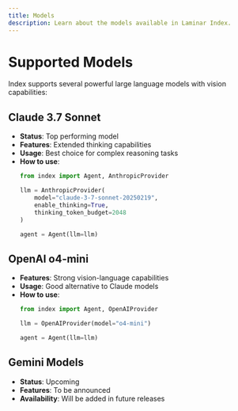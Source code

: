 ```yaml
---
title: Models
description: Learn about the models available in Laminar Index.
---
```


# Supported Models

Index supports several powerful large language models with vision capabilities:

## Claude 3.7 Sonnet

- **Status**: Top performing model
- **Features**: Extended thinking capabilities
- **Usage**: Best choice for complex reasoning tasks
- **How to use**:
  ```python
  from index import Agent, AnthropicProvider
  
  llm = AnthropicProvider(
      model="claude-3-7-sonnet-20250219",
      enable_thinking=True,
      thinking_token_budget=2048
  )
  
  agent = Agent(llm=llm)
  ```

## OpenAI o4-mini

- **Features**: Strong vision-language capabilities
- **Usage**: Good alternative to Claude models
- **How to use**:
  ```python
  from index import Agent, OpenAIProvider
  
  llm = OpenAIProvider(model="o4-mini")
  
  agent = Agent(llm=llm)
  ```

## Gemini Models

- **Status**: Upcoming
- **Features**: To be announced
- **Availability**: Will be added in future releases

